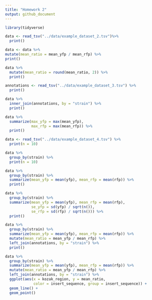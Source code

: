 ```yaml
---
title: "Homework 2"
output: github_document
---
```


```r
library(tidyverse)
```

```r
data <- read_tsv("../data/example_dataset_2.tsv")%>% 
  print()
```



```r
data <- data %>%
mutate(mean_ratio = mean_yfp / mean_rfp) %>%
print()
```


```r
data %>%
  mutate(mean_ratio = round(mean_ratio, 2)) %>%
  print()
```

```r
annotations <- read_tsv("../data/example_dataset_3.tsv") %>%
  print()
```

```r
data %>%
  inner_join(annotations, by = "strain") %>%
  print()

```

```r
data %>%
  summarize(max_yfp = max(mean_yfp),
            max_rfp = max(mean_rfp)) %>%
  print()
```


```r
data <- read_tsv("../data/example_dataset_4.tsv") %>%
  print(n = 10)

```

```r
data %>%
  group_by(strain) %>%
  print(n = 10)

```

```r
data %>%
  group_by(strain) %>%
  summarize(mean_yfp = mean(yfp), mean_rfp = mean(rfp)) %>%
  print()
```


```r
data %>%
  group_by(strain) %>%
  summarize(mean_yfp = mean(yfp), mean_rfp = mean(rfp),
            se_yfp = sd(yfp) / sqrt(n()),
            se_rfp = sd(rfp) / sqrt(n())) %>%
  print()
```

```r
data %>%
  group_by(strain) %>%
  summarize(mean_yfp = mean(yfp), mean_rfp = mean(rfp)) %>%
  mutate(mean_ratio = mean_yfp / mean_rfp) %>%
  left_join(annotations, by = "strain") %>%
  print()

```

```r
data %>%
  group_by(strain) %>%
  summarize(mean_yfp = mean(yfp), mean_rfp = mean(rfp)) %>%
  mutate(mean_ratio = mean_yfp / mean_rfp) %>%
  left_join(annotations, by = "strain") %>%
  ggplot(aes(x = kozak_region, y = mean_ratio,
             color = insert_sequence, group = insert_sequence)) +
  geom_line() +
  geom_point()
```







